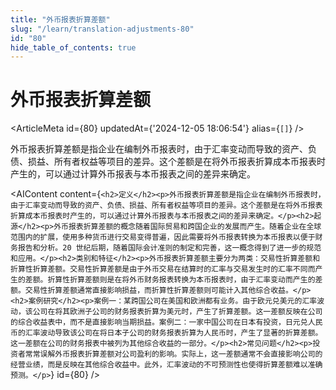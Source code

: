 ```yaml
---
title: "外币报表折算差额"
slug: "/learn/translation-adjustments-80"
id: "80"
hide_table_of_contents: true
---
```



# 外币报表折算差额

<ArticleMeta id={80} updatedAt={'2024-12-05 18:06:54'} alias={`[]`} />
<div className='border-solid border-b border-t-0 my-4 border-[var(--ifm-color-gray-300)]' />

外币报表折算差额是指企业在编制外币报表时，由于汇率变动而导致的资产、负债、损益、所有者权益等项目的差异。这个差额是在将外币报表折算成本币报表时产生的，可以通过计算外币报表与本币报表之间的差异来确定。

<AIContent content={`<h2>定义</h2><p>外币报表折算差额是指企业在编制外币报表时，由于汇率变动而导致的资产、负债、损益、所有者权益等项目的差异。这个差额是在将外币报表折算成本币报表时产生的，可以通过计算外币报表与本币报表之间的差异来确定。</p><h2>起源</h2><p>外币报表折算差额的概念随着国际贸易和跨国企业的发展而产生。随着企业在全球范围内的扩展，使用多种货币进行交易变得普遍，因此需要将外币报表转换为本币报表以便于财务报告和分析。20 世纪后期，随着国际会计准则的制定和完善，这一概念得到了进一步的规范和应用。</p><h2>类别和特征</h2><p>外币报表折算差额主要分为两类：交易性折算差额和折算性折算差额。交易性折算差额是由于外币交易在结算时的汇率与交易发生时的汇率不同而产生的差额。折算性折算差额则是在将外币财务报表转换为本币报表时，由于汇率变动而产生的差额。交易性折算差额通常直接影响损益，而折算性折算差额则可能计入其他综合收益。</p><h2>案例研究</h2><p>案例一：某跨国公司在美国和欧洲都有业务。由于欧元兑美元的汇率波动，该公司在将其欧洲子公司的财务报表折算为美元时，产生了折算差额。这一差额反映在公司的综合收益表中，而不是直接影响当期损益。案例二：一家中国公司在日本有投资，日元兑人民币的汇率波动导致该公司在将日本子公司的财务报表折算为人民币时，产生了显著的折算差额。这一差额在公司的财务报表中被列为其他综合收益的一部分。</p><h2>常见问题</h2><p>投资者常常误解外币报表折算差额对公司盈利的影响。实际上，这一差额通常不会直接影响公司的经营业绩，而是反映在其他综合收益中。此外，汇率波动的不可预测性也使得折算差额难以准确预测。</p>`} id={80} />
